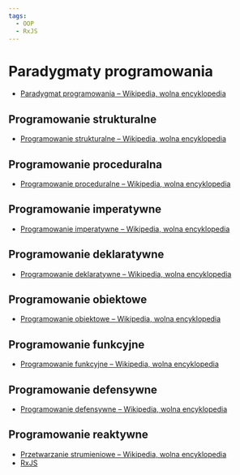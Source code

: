 ```yaml
---
tags:
  - OOP
  - RxJS
---
```


# Paradygmaty programowania

- [Paradygmat programowania – Wikipedia, wolna encyklopedia](https://pl.wikipedia.org/wiki/Paradygmat_programowania)

## Programowanie strukturalne

- [Programowanie strukturalne – Wikipedia, wolna encyklopedia](https://pl.wikipedia.org/wiki/Programowanie_strukturalne)

## Programowanie proceduralna

- [Programowanie proceduralne – Wikipedia, wolna encyklopedia](https://pl.wikipedia.org/wiki/Programowanie_proceduralne)

## Programowanie imperatywne

- [Programowanie imperatywne – Wikipedia, wolna encyklopedia](https://pl.wikipedia.org/wiki/Programowanie_imperatywne)

## Programowanie deklaratywne

- [Programowanie deklaratywne – Wikipedia, wolna encyklopedia](https://pl.wikipedia.org/wiki/Programowanie_deklaratywne)

## Programowanie obiektowe

- [Programowanie obiektowe – Wikipedia, wolna encyklopedia](https://pl.wikipedia.org/wiki/Programowanie_obiektowe)

## Programowanie funkcyjne

- [Programowanie funkcyjne – Wikipedia, wolna encyklopedia](https://pl.wikipedia.org/wiki/Programowanie_funkcyjne)

## Programowanie defensywne

- [Programowanie defensywne – Wikipedia, wolna encyklopedia](https://pl.wikipedia.org/wiki/Programowanie_defensywne)

## Programowanie reaktywne

- [Przetwarzanie strumieniowe – Wikipedia, wolna encyklopedia](https://pl.wikipedia.org/wiki/Przetwarzanie_strumieniowe)
- [RxJS](https://rxjs.dev/)
